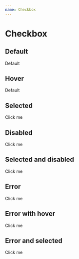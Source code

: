 ```yaml
---
name: Checkbox
---
```



# Checkbox

## Default

<Playground>
  <Checkbox>Default</Checkbox>
</Playground>

## Hover

<Playground>
  <Checkbox hover>Default</Checkbox>
</Playground>

## Selected

<Playground>
  <Checkbox selected>Click me</Checkbox>
</Playground>

## Disabled

<Playground>
  <Checkbox disabled>Click me</Checkbox>
</Playground>

## Selected and disabled

<Playground>
  <Checkbox selected disabled>
    Click me
  </Checkbox>
</Playground>

## Error

<Playground>
  <Checkbox error>Click me</Checkbox>
</Playground>

## Error with hover

<Playground>
  <Checkbox error hover>
    Click me
  </Checkbox>
</Playground>

## Error and selected

<Playground>
  <Checkbox error selected>
    Click me
  </Checkbox>
</Playground>
